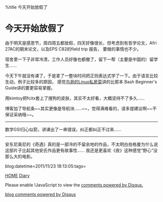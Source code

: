 %title 今天开始放假了


=今天开始放假了=

由于明天是感恩节，周四周五都放假，四天好像很长，但考虑到有哲学论文，Afri 27AC的期末论文，以及EPS C82的field trip 报告，
要做的事情也不少。

宿舍里一下子非常冷清，工作人员好像也都撤了，留下一帮（主要是中国的）留学生……

今天下午就没有课了，于是拿了一整块时间把正则表达式学了一下。由于语言比较生动，例子比较多的原因，
感觉[http://linux.vbird.org/ 鸟哥的Linux私房菜]讲的比那本
Bash Beginner's Guide讲的要更容易掌握。

用kimtoy把fcitx套上了搜狗的皮肤，其实不太好看，大概坚持不了多久……

博客加了导航条~~其实更像是导航块……~~，觉得满难看的，请多提建议啊~~不保证采纳哦~~。   

----

数学GSI归心似箭，讲课出了一串错误，纠正都纠正不过来……

----

安东尼奥尼的《奇遇》真的是一部冷的不留余地的作品，不太明白伯格曼为什么说这部片子比起其他安氏作品更有故事性……
我还是更喜欢《夜》这种感觉“野心”没那么大的电影。

blog:datetime=2011/11/23 18:13:05:tags=

[[../index|HOME]]   [[diary|Diary]]

<div id="disqus_thread"></div>
<script type="text/javascript" src="comment.js">
</script>
<noscript>Please enable !JavaScript to view the <a href="http://disqus.com/?ref_noscript">comments powered by Disqus.</a></noscript>
<a href="http://disqus.com" class="dsq-brlink">blog comments powered by <span class="logo-disqus">Disqus</span></a>
<script type="text/javascript" src="count.js">
</script>

